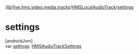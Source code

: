 /[lib](/api-reference/android/v2/home/content)/[live.hms.video.media.tracks](../index)/[HMSLocalAudioTrack](index)/[settings](settings)

# settings

[androidJvm]\
var [settings](settings): [HMSAudioTrackSettings](../../live.hms.video.media.settings/-h-m-s-audio-track-settings/index)
